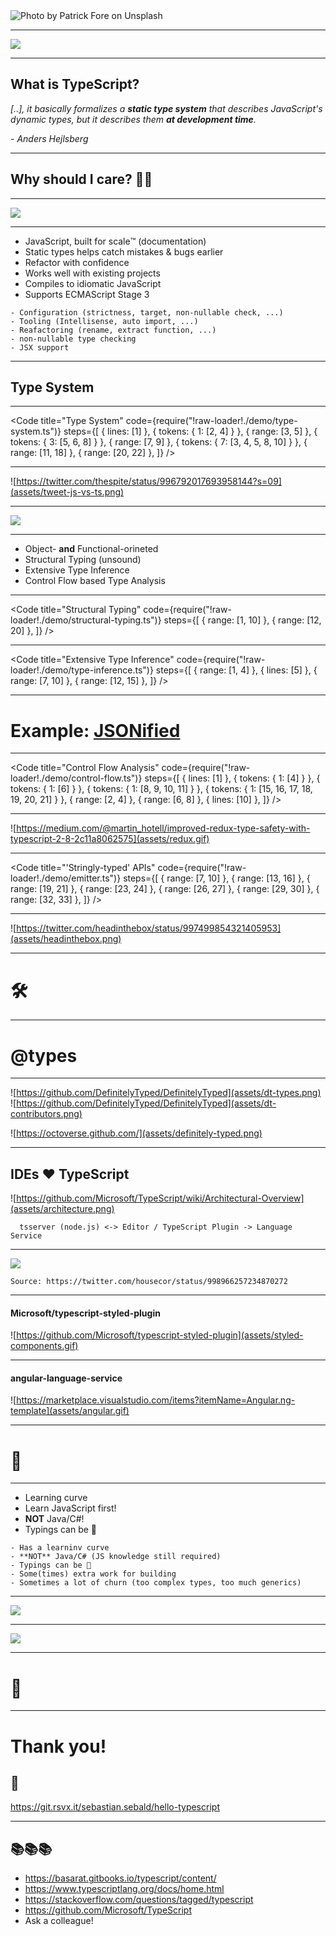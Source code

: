 

<Head>
  <title>Hello TypeScript!</title>
  <link rel="shortcut icon" href="assets/fav.png"/>
</Head>

<Image src="assets/patrick-fore-381200-unsplash.jpg" alt="Photo by Patrick Fore on Unsplash"/>

---

![](assets/ts-fan.png)

---

## What is TypeScript?

*[..], it basically formalizes a **static type system** that describes JavaScript's dynamic types, but it describes them **at development time**.*

*- Anders Hejlsberg*

---

## Why should I care? 🤷‍♂️

---

![](assets/olympics.gif)

---

- JavaScript, built for scale™️ (documentation)
- Static types helps catch mistakes & bugs earlier
- Refactor with confidence
- Works well with existing projects
- Compiles to idiomatic JavaScript
- Supports ECMAScript Stage 3

```notes
- Configuration (strictness, target, non-nullable check, ...)
- Tooling (Intellisense, auto import, ...)
- Reafactoring (rename, extract function, ...)
- non-nullable type checking
- JSX support
```

---

## Type System

---

<Code
  title="Type System"
  code={require("!raw-loader!./demo/type-system.ts")}
  steps={[
    { lines: [1] },
    { tokens: { 1: [2, 4] } },
    { range: [3, 5] },
    { tokens: { 3: [5, 6, 8] } },
    { range: [7, 9] },
    { tokens: { 7: [3, 4, 5, 8, 10] } },
    { range: [11, 18] },
    { range: [20, 22] },
  ]}
/>

---

![https://twitter.com/thespite/status/996792017693958144?s=09](assets/tweet-js-vs-ts.png)

---

![](assets/boring.gif)

---

- Object- **and** Functional-orineted
- Structural Typing (unsound)
- Extensive Type Inference
- Control Flow based Type Analysis

---

<Code
  title="Structural Typing"
  code={require("!raw-loader!./demo/structural-typing.ts")}
  steps={[
    { range: [1, 10] },
    { range: [12, 20] },
  ]}
/>

---

<Code
  title="Extensive Type Inference"
  code={require("!raw-loader!./demo/type-inference.ts")}
  steps={[
    { range: [1, 4] },
    { lines: [5] },
    { range: [7, 10] },
    { range: [12, 15] },
  ]}
/>

---

# Example: [JSONified](https://codesandbox.io/s/8l6v19y7o9)

---

<Code
  title="Control Flow Analysis"
  code={require("!raw-loader!./demo/control-flow.ts")}
  steps={[
    { lines: [1] },
    { tokens: { 1: [4] } },
    { tokens: { 1: [6] } },
    { tokens: { 1: [8, 9, 10, 11] } },
    { tokens: { 1: [15, 16, 17, 18, 19, 20, 21] } },
    { range: [2, 4] },
    { range: [6, 8] },
    { lines: [10] },
  ]}
/>

---

![https://medium.com/@martin_hotell/improved-redux-type-safety-with-typescript-2-8-2c11a8062575](assets/redux.gif)

---

<Code
  title="'Stringly-typed' APIs"
  code={require("!raw-loader!./demo/emitter.ts")}
  steps={[
    { range: [7, 10] },
    { range: [13, 16] },
    { range: [19, 21] },
    { range: [23, 24] },
    { range: [26, 27] },
    { range: [29, 30] },
    { range: [32, 33] },
  ]}
/>

---

![https://twitter.com/headinthebox/status/997499854321405953](assets/headinthebox.png)

---

# 🛠

---

# @types

---


![https://github.com/DefinitelyTyped/DefinitelyTyped](assets/dt-types.png)
![https://github.com/DefinitelyTyped/DefinitelyTyped](assets/dt-contributors.png)

![https://octoverse.github.com/](assets/definitely-typed.png)

---

## IDEs ❤️ TypeScript

![https://github.com/Microsoft/TypeScript/wiki/Architectural-Overview](assets/architecture.png)

```notes
  tsserver (node.js) <-> Editor / TypeScript Plugin -> Language Service
```

---

<Image src='assets/js-check.jpg' />

```notes
Source: https://twitter.com/housecor/status/998966257234870272
```

---

#### Microsoft/typescript-styled-plugin

![https://github.com/Microsoft/typescript-styled-plugin](assets/styled-components.gif)

---

#### angular-language-service

![https://marketplace.visualstudio.com/items?itemName=Angular.ng-template](assets/angular.gif)

---

# 🍑

---

- Learning curve
- Learn JavaScript first!
- **NOT** Java/C#!
- Typings can be 💩

```notes
- Has a learninv curve
- **NOT** Java/C# (JS knowledge still required)
- Typings can be 💩
- Some(times) extra work for building
- Sometimes a lot of churn (too complex types, too much generics)
```

---

![](assets/annotations.jpeg)

---

![](assets/npm.jpg)

---

# 🏁

---

# Thank you!

## 👏

https://git.rsvx.it/sebastian.sebald/hello-typescript

---

## 📚📚📚

- https://basarat.gitbooks.io/typescript/content/
- https://www.typescriptlang.org/docs/home.html
- https://stackoverflow.com/questions/tagged/typescript
- https://github.com/Microsoft/TypeScript
- Ask a colleague!